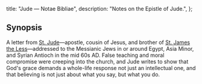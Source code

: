   title: "Jude — Notae Bibliae",
  description: "Notes on the Epistle of Jude.",
};

<Initial text="Jude"/>

## Synopsis

A letter from [St. Jude](/people/saints/jude/)—apostle, cousin of Jesus, and brother of [St. James the Less](/people/saints/james-the-less)—addressed to the Messianic Jews in or around Egypt, Asia Minor, and Syrian Antioch in the mid 60s AD. False teaching and moral compromise were creeping into the church, and Jude writes to show that God's grace demands a whole-life response not just an intellectual one, and that believing is not just about what you say, but what you do.
